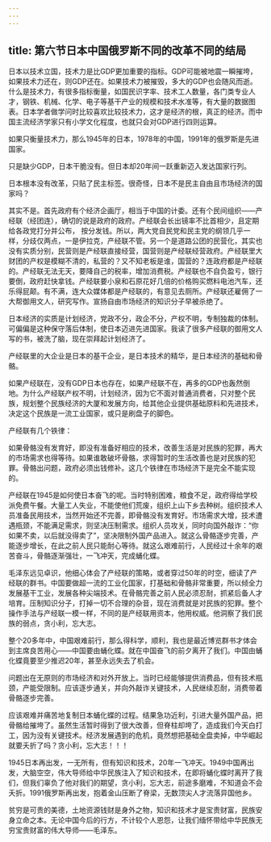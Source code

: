 ```yaml
---
---
---
```

title: 第六节日本中国俄罗斯不同的改革不同的结局
---



日本以技术立国，技术力是比GDP更加重要的指标。GDP可能被地震一瞬摧垮，如果技术力还在，则GDP还在。如果技术力被摧毁，多大的GDP也会随风而逝。什么是技术力，有很多指标衡量，如国民识字率、技术工人数量，各门类专业人才，钢铁、机械、化学、电子等基干产业的规模和技术水准等，有大量的数据图表。日本学者做学问时比较喜欢比较技术力，这才是经济的根，真正的经济。而中国主流经济学家只有小学文化程度，也就只会对GDP进行四则运算。

如果只衡量技术力，那么1945年的日本，1978年的中国，1991年的俄罗斯是先进国家。

只是缺少GDP，日本干脆没有。但日本却20年间一跃重新迈入发达国家行列。

日本根本没有改革，只贴了民主标签。很奇怪，日本不是民主自由且市场经济的国家吗？

其实不是。首先政府有个经济企画厅，相当于中国的计委。还有个民间组织——产经联（经团连），确切的说是政府的政府。产经联会长出镜率不比首相少，且定期给各政党打分并公布，
按分发钱。所以，两大党自民党和民主党的纲领几乎一样，分歧仅两点，一是伊拉克，产经联不管。另一个是道路公团的民营化，其实也没有实质分别，民营则是产经联直接经营，国营则是产经联经营政府。产经联里大财团的产权是模糊不清的，私营的？又不知老板是谁，国营的？连政府都是产经联的。产经联无法无天，要降自己的税率，增加消费税。产经联也不自负盈亏，银行要倒，政府赶快拿钱。产经联要小泉和石原花好几倍的价格购买燃料电池汽车，还乐得屁颠。有不满，连大众媒体都是产经联的，有意见去厕所。产经联还雇佣了一大帮御用文人，研究写作。宣扬自由市场经济的知识分子早被杀绝了。

日本经济的实质是计划经济，党政不分，政企不分，产权不明，专制独裁的体制。可偏偏是这种保守落后体制，使日本迈进先进国家。我读了很多产经联的御用文人写的书，被洗了脑，现在崇拜起计划经济了。

产经联里的大企业是日本的基干企业，是日本技术的精华，是日本经济的基础和骨骼。

如果产经联在，没有GDP日本也存在，如果产经联不在，再多的GDP也轰然倒地。为什么产经联产权不明，计划经济，因为它不面对普通消费者，只对整个民族，规划整个民族经济的大厦和发展方向，给其他企业提供基础原料和先进技术，决定这个民族是一流工业国家，或只是刷盘子的脚色。

产经联有几个铁律：

如果骨骼没有发育好，即没有准备好相应的技术，改善生活是对民族的犯罪，再大的市场需求也得等待。如果谁敢破坏骨骼，求得暂时的生活改善也是对民族的犯罪。骨骼出问题，政府必须出钱修补。这几个铁律在市场经济下是完全不能实现的。

产经联在1945是如何使日本奋飞的呢。当时特别困难，粮食不足，政府得给学校派免费午餐。大量工人失业，不能使他们荒废，组织上山下乡去种树。组织技术人员准备民用技术，当然开始还不完善，即骨骼没有发育好。市场需求大增，技术遭遇瓶颈，不能满足需求，则坚决压制需求。组织人员攻关，同时向国外敲诈：“你如果不卖，以后就没得卖了”，坚决限制外国产品进入。就这么骨骼逐步完善，产能逐步增长，在此之前人民只能耐心等待。就这么艰难前行，人民经过十余年的艰苦奋斗，骨骼逐渐强壮，一飞冲天，完成蛹化蝶。

毛泽东远见卓识，他细心体会了产经联的策略，或者穿过50年的时空，细读了产经联的群书。中国要做超一流的工业化国家，打基础和骨骼非常重要，所以倾全力发展基干工业，发展各种尖端技术。在骨骼完善之前人民必须忍耐，抓紧后备人才培育。压制知识分子，打掉一切不合理的杂音，现在消费就是对民族的犯罪。整个操作手法与产经联一模一样，不同的是产经联用资本，他用权威。他洞察了我们民族的弱点，贪小利，忘大志。

整个20多年中，中国艰难前行，那么得科学，顺利，我也是最近博览群书才体会到主席良苦用心——中国要由蛹化蝶。就在中国奋飞的前夕离开了我们。中国由蛹化蝶竟要至少推迟20年，甚至永远失去了机会。

问题出在无原则的市场经济和对外开放上。当时已经能够提供消费品，但有技术瓶颈，产能受限制。应该逐步通关，并向外敲诈关键技术，人民继续忍耐，消费带着骨骼逐步完善。

应该艰难并痛苦地复制日本蛹化蝶的过程。结果急功近利，引进大量外国产品，把骨骼给摧垮了。虽然生活暂时得到了很大改善，但脊柱却垮了，造成我们今天白打工，因为没有关键技术。经济发展遇到的危机，竟然想把基础全盘卖掉，中华崛起就要夭折了吗？贪小利，忘大志！！！

1945日本再出发，一无所有，但有知识和技术，20年一飞冲天。1949中国再出发，大脑空空，伟大导师给中华民族注入了知识和技术，在即将蛹化蝶时离开了我们，但我们辜负了他对我们的期望，贪小利，忘大志，前途多磨难，不知道会不会夭折。1991俄罗斯再出发，抱着金山压断了脊梁，无数顶尖人才流落异国他乡。

贫穷是可贵的美德，土地资源钱财是身外之物，知识和技术才是宝贵财富，民族安身立命之本。无论中国今后的行方，不计较个人恩怨，让我们缅怀带给中华民族无穷宝贵财富的伟大导师——毛泽东。